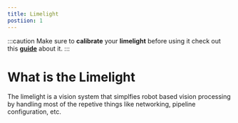 ```yaml
---
title: Limelight
postiion: 1
---
```


:::caution
Make sure to **calibrate** your **limelight** before using it check out this **[guide](https://docs.limelightvision.io/en/latest/crosshair_calibration.html#dual-crosshair-mode)** about it.
:::

# What is the Limelight

The limelight is a vision system that simplfies robot based vision processing by handling most of the repetive things like networking, pipeline configuration, etc.
